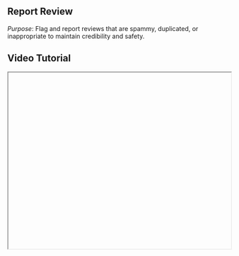 


<div className="mdx-content">

## Report Review

 

*Purpose*: Flag and report reviews that are spammy, duplicated, or inappropriate to maintain credibility and safety.

## Video Tutorial



<iframe
  width="100%"
  height="400"
  title="Report Review Tutorial"
  allowFullScreen
  className="rounded-lg"
/>

---

## Steps:



❶ **Navigate to the "Review" section from the main sidebar.**  
❷ **Find the review you want to report in the table/list view.**  
❸ **Click the three-dot menu (⋮) on that review row.**  
❹ **From the dropdown, click on “Report Review.”**  
❺ **A pop-up modal will appear prompting you to select or enter a reason for reporting the review.**  
  - Choose from predefined options: **Spam**, **Duplicate**, or **Fake**, or  
  - Manually type a custom reason in the text field provided.  
❻ **After selecting or typing the reason, click the “Report” button.**  
❼ **A confirmation message will appear to notify that the review has been successfully reported.**

---

**Tip for First-Time Users**:  
Reporting inaccurate or harmful reviews helps preserve the integrity of your business.

<div className="space-y-4 mt-6">

<div className="my-10 border-t border-gray-200" />

## More questions about this


</div>
<div className="space-y-4 mt-6">
  <details className="bg-white rounded-md p-4 border border-gray-300">
  <summary
    className="font-medium text-base text-gray-900"
    style={{
      backgroundColor: 'transparent',
      outline: 'none',
      cursor: 'pointer',
      userSelect: 'none',
      listStyle: 'none',
    }}
  >Can I undo a report after submitting it?</summary>
   <p className="mt-2 text-sm text-gray-700">
      No, once a review is reported, it will be flagged for admin moderation.
    </p>
  </details>

  <details className="bg-white rounded-md p-4 border border-gray-300">
  <summary
    className="font-medium text-base text-gray-900"
    style={{
      backgroundColor: 'transparent',
      outline: 'none',
      cursor: 'pointer',
      userSelect: 'none',
      listStyle: 'none',
    }}
  >Will the reviewer be notified?</summary>
    <p className="mt-2 text-sm text-gray-700">
      No, the reviewer will not be notified that their review was reported.
    </p>
  </details>
</div>
</div>

---

<div className="space-y-4 mt-6">

<div className="my-10 border-t border-gray-200" />

<div className="mdx-content mt-10">

Was this article helpful?

<div style={{ display: 'flex', gap: '1rem' }}>
  <button style={{ padding: '0.5rem', borderRadius: '9999px', backgroundColor: '#f0f0f0' }}>
    👍
  </button>
  <button style={{ padding: '0.5rem', borderRadius: '9999px', backgroundColor: '#f0f0f0' }}>
    👎
  </button>
</div>
</div>

---
</div>
